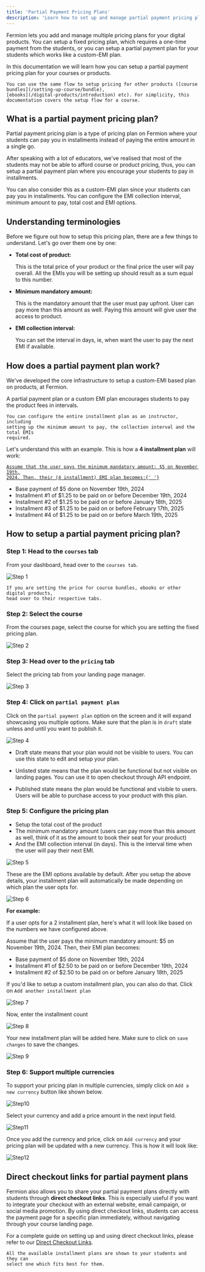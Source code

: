 ```yaml
---
title: 'Partial Payment Pricing Plans'
description: 'Learn how to set up and manage partial payment pricing plans for your courses or digital products, allowing students to pay in installments with flexible EMI options.'
---
```


Fermion lets you add and manage multiple pricing plans for your digital products. You can setup a fixed pricing plan, which requires a one-time payment from the students, or you can setup a partial payment plan for your students which works like a custom-EMI plan.

In this documentation we will learn how you can setup a partial payment pricing plan for your courses or products.

<Warning>

    You can use the same flow to setup pricing for other products ([course bundles](/setting-up-course/bundle),
    [ebooks](/digital-products/introduction) etc). For simplicity, this documentation covers the setup flow for a course.

</Warning>

## What is a partial payment pricing plan?

Partial payment pricing plan is a type of pricing plan on Fermion where your students can pay you in installments instead of paying the entire amount in a single go.

After speaking with a lot of educators, we've realised that most of the students may not be able to afford course or product pricing, thus, you can setup a partial payment plan where you encourage your students to pay in installments.

You can also consider this as a custom-EMI plan since your students can pay you in installments. You can configure the EMI collection interval, minimum amount to pay, total cost and EMI options.

## Understanding terminologies

Before we figure out how to setup this pricing plan, there are a few things to understand. Let's go over them one by one:

-   **Total cost of product:**  
    
    This is the total price of your product or the final price the user will pay
    overall. All the EMIs you will be setting up should result as a sum equal to
    this number.

-   **Minimum mandatory amount:**  
    
    This is the mandatory amount that the user must pay upfront. User can pay
    more than this amount as well. Paying this amount will give user the access
    to product.

-   **EMI collection interval:**  
    
    You can set the interval in days, ie, when want the user to pay the next EMI
    if available.

## How does a partial payment plan work?

We've developed the core infrastructure to setup a custom-EMI based plan on products, at Fermion.

A partial payment plan or a custom EMI plan encourages students to pay the product fees in intervals.

<Warning>

    You can configure the entire installment plan as an instructor, including
    setting up the minimum amount to pay, the collection interval and the total EMIs
    required.

</Warning>

Let's understand this with an example. This is how a **4 installment plan** will work:

<u>

    Assume that the user pays the minimum mandatory amount: $5 on November 19th,
    2024. Then, their (4 installment) EMI plan becomes:{' '}

</u>

-   Base payment of $5 done on November 19th, 2024
-   Installment #1 of $1.25 to be paid on or before December 19th, 2024
-   Installment #2 of $1.25 to be paid on or before January 18th, 2025
-   Installment #3 of $1.25 to be paid on or before February 17th, 2025
-   Installment #4 of $1.25 to be paid on or before March 19th, 2025

## How to setup a partial payment pricing plan?

### Step 1: Head to the `courses` tab

From your dashboard, head over to the `courses tab`.

![Step 1](https://codedamn-website-assets.s3.us-east-1.amazonaws.com/uploads/19-11-2024/22%402x.jkyvqz.png)

<Warning>

    If you are setting the price for course bundles, ebooks or other digital products,
    head over to their respective tabs.

</Warning>

### Step 2: Select the course

From the courses page, select the course for which you are setting the fixed pricing plan.

![Step 2](https://codedamn-website-assets.s3.us-east-1.amazonaws.com/uploads/19-11-2024/19%402x.mhnqhl.png)

### Step 3: Head over to the `pricing` tab

Select the pricing tab from your landing page manager.

![Step 3](https://codedamn-website-assets.s3.us-east-1.amazonaws.com/uploads/19-11-2024/35%402x.twioru.png)

### Step 4: Click on `partial payment plan`

Click on the `partial payment plan` option on the screen and it will expand showcasing you multiple options. Make sure that the plan is in `draft` state unless and until you want to publish it.

![Step 4](https://codedamn-website-assets.s3.us-east-1.amazonaws.com/uploads/19-11-2024/22%402x.fzbynt.png)

-   Draft state means that your plan would not be visible to users. You can use this state to edit and setup your plan.

-   Unlisted state means that the plan would be functional but not visible on landing pages. You can use it to open checkout through API endpoint.

-   Published state means the plan would be functional and visible to users. Users will be able to purchase access to your product with this plan.

### Step 5: Configure the pricing plan

-   Setup the total cost of the product
-   The minimum mandatory amount (users can pay more than this amount as well, think of it as the amount to book their seat for your product)
-   And the EMI collection interval (in days). This is the interval time when the user will pay their next EMI.

![Step 5](https://codedamn-website-assets.s3.us-east-1.amazonaws.com/uploads/19-11-2024/58%402x.kluoac.png)

These are the EMI options available by default. After you setup the above details, your installment plan will automatically be made depending on which plan the user opts for.

![Step 6](https://codedamn-website-assets.s3.us-east-1.amazonaws.com/uploads/19-11-2024/08%E2%80%AFPM.bcvski.png)

**For example:**

If a user opts for a 2 installment plan, here's what it will look like based on the numbers we have configured above.

Assume that the user pays the minimum mandatory amount: $5 on November 19th, 2024. Then, their EMI plan becomes:

-   Base payment of $5 done on November 19th, 2024
-   Installment #1 of $2.50 to be paid on or before December 19th, 2024
-   Installment #2 of $2.50 to be paid on or before January 18th, 2025

If you'd like to setup a custom installment plan, you can also do that. Click on `Add another installment plan`

![Step 7](https://codedamn-website-assets.s3.us-east-1.amazonaws.com/uploads/19-11-2024/41%402x.zjqeyy.png)

Now, enter the installment count

![Step 8](https://codedamn-website-assets.s3.us-east-1.amazonaws.com/uploads/19-11-2024/15%402x.fbhnew.png)

Your new installment plan will be added here. Make sure to click on `save changes` to save the changes.

![Step 9](https://codedamn-website-assets.s3.us-east-1.amazonaws.com/uploads/19-11-2024/36%402x.mxfgin.png)

### Step 6: Support multiple currencies

To support your pricing plan in multiple currencies, simply click on `Add a new currency` button like shown below.

![Step10](https://codedamn-website-assets.s3.us-east-1.amazonaws.com/uploads/19-11-2024/37%402x.jsyyob.png)

Select your currency and add a price amount in the next input field.

![Step11](https://codedamn-website-assets.s3.us-east-1.amazonaws.com/uploads/19-11-2024/23%402x.ddbyuc.png)

Once you add the currency and price, click on `Add currency` and your pricing plan will be updated with a new currency. This is how it will look like:

![Step12](https://codedamn-website-assets.s3.us-east-1.amazonaws.com/uploads/19-11-2024/48%402x.ctrhcx.png)


## Direct checkout links for partial payment plans

Fermion also allows you to share your partial payment plans directly with students through **direct checkout links**. This is especially useful if you want to integrate your checkout with an external website, email campaign, or social media promotion. By using direct checkout links, students can access the payment page for a specific plan immediately, without navigating through your course landing page.

For a complete guide on setting up and using direct checkout links, please refer to our [Direct Checkout Links](/custom-landing-pages/checkout-page-direct-links).

<Info>

    All the available installment plans are shown to your students and they can
    select one which fits best for them.

</Info>
